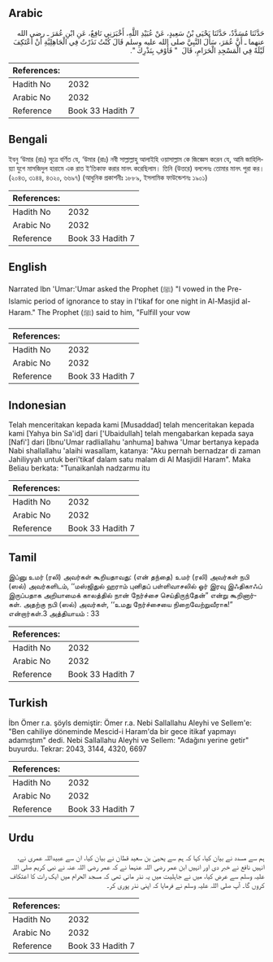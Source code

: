 ## Arabic


<div dir="rtl" lang="ar" style={{fontSize:'larger',backgroundColor:'#f8f9fa',padding:20}}>
حَدَّثَنَا مُسَدَّدٌ، حَدَّثَنَا يَحْيَى بْنُ سَعِيدٍ، عَنْ عُبَيْدِ اللَّهِ، أَخْبَرَنِي نَافِعٌ، عَنِ ابْنِ عُمَرَ ـ رضى الله عنهما ـ أَنَّ عُمَرَ، سَأَلَ النَّبِيَّ صلى الله عليه وسلم قَالَ كُنْتُ نَذَرْتُ فِي الْجَاهِلِيَّةِ أَنْ أَعْتَكِفَ لَيْلَةً فِي الْمَسْجِدِ الْحَرَامِ، قَالَ ‏ "‏ فَأَوْفِ بِنَذْرِكَ ‏"‏‏.‏
</div>
<div style={{backgroundColor:'#f8f9fa',padding:20, marginBottom: 10}}><table> <thead> <tr> <th>References:</th> <th></th> </tr> </thead> <tbody><tr><td>Hadith No</td><td>2032</td></tr><tr><td>Arabic No</td><td>2032</td></tr><tr><td>Reference</td><td>Book 33 Hadith 7</td></tr></tbody></table></div>

## Bengali


<div dir="ltr" lang="bn" style={{fontSize:'larger',backgroundColor:'#f8f9fa',padding:20}}>
ইবনু ‘উমার (রাঃ) সূত্রে বর্ণিত যে, ‘উমার (রাঃ) নবী সাল্লাল্লাহু আলাইহি ওয়াসাল্লাম কে জিজ্ঞেস করেন যে, আমি জাহিলিয়্যা যুগে মাসজিদুল হারামে এক রাত ই‘তিকাফ করার মানৎ করেছিলাম। তিনি (উত্তরে) বললেনঃ তোমার মানৎ পুরা কর। (২০৪৩, ৩১৪৪, ৪৩২০, ৬৬৯৭) (আধুনিক প্রকাশনীঃ ১৮৮৯, ইসলামিক ফাউন্ডেশনঃ ১৯০১)
</div>
<div style={{backgroundColor:'#f8f9fa',padding:20, marginBottom: 10}}><table> <thead> <tr> <th>References:</th> <th></th> </tr> </thead> <tbody><tr><td>Hadith No</td><td>2032</td></tr><tr><td>Arabic No</td><td>2032</td></tr><tr><td>Reference</td><td>Book 33 Hadith 7</td></tr></tbody></table></div>

## English


<div dir="ltr" lang="en" style={{fontSize:'larger',backgroundColor:'#f8f9fa',padding:20}}>
Narrated Ibn 'Umar:'Umar asked the Prophet (ﷺ) "I vowed in the Pre-Islamic period of ignorance to stay in I'tikaf for one night in Al-Masjid al-Haram." The Prophet (ﷺ) said to him, "Fulfill your vow
</div>
<div style={{backgroundColor:'#f8f9fa',padding:20, marginBottom: 10}}><table> <thead> <tr> <th>References:</th> <th></th> </tr> </thead> <tbody><tr><td>Hadith No</td><td>2032</td></tr><tr><td>Arabic No</td><td>2032</td></tr><tr><td>Reference</td><td>Book 33 Hadith 7</td></tr></tbody></table></div>

## Indonesian


<div dir="ltr" lang="id" style={{fontSize:'larger',backgroundColor:'#f8f9fa',padding:20}}>
Telah menceritakan kepada kami [Musaddad] telah menceritakan kepada kami [Yahya bin Sa'id] dari ['Ubaidullah] telah mengabarkan kepada saya [Nafi'] dari [Ibnu'Umar radliallahu 'anhuma] bahwa 'Umar bertanya kepada Nabi shallallahu 'alaihi wasallam, katanya: "Aku pernah bernadzar di zaman Jahiliyyah untuk beri'tikaf dalam satu malam di Al Masjidil Haram". Maka Beliau berkata: "Tunaikanlah nadzarmu itu
</div>
<div style={{backgroundColor:'#f8f9fa',padding:20, marginBottom: 10}}><table> <thead> <tr> <th>References:</th> <th></th> </tr> </thead> <tbody><tr><td>Hadith No</td><td>2032</td></tr><tr><td>Arabic No</td><td>2032</td></tr><tr><td>Reference</td><td>Book 33 Hadith 7</td></tr></tbody></table></div>

## Tamil


<div dir="ltr" lang="ta" style={{fontSize:'larger',backgroundColor:'#f8f9fa',padding:20}}>
இப்னு உமர் (ரலி) அவர்கள் கூறியதாவது: (என் தந்தை) உமர் (ரலி) அவர்கள் நபி (ஸல்) அவர்களிடம், ‘‘மஸ்ஜிதுல் ஹராம் புனிதப் பள்ளிவாசலில் ஓர் இரவு இஃதிகாஃப் இருப்பதாக அறியாமைக் காலத்தில் நான் நேர்ச்சை செய்திருந்தேன்” என்று கூறினார்கள். அதற்கு நபி (ஸல்) அவர்கள், ‘‘உமது நேர்ச்சையை நிறைவேற்றுவீராக!” என்றார்கள்.3 அத்தியாயம் : 33
</div>
<div style={{backgroundColor:'#f8f9fa',padding:20, marginBottom: 10}}><table> <thead> <tr> <th>References:</th> <th></th> </tr> </thead> <tbody><tr><td>Hadith No</td><td>2032</td></tr><tr><td>Arabic No</td><td>2032</td></tr><tr><td>Reference</td><td>Book 33 Hadith 7</td></tr></tbody></table></div>

## Turkish


<div dir="ltr" lang="tr" style={{fontSize:'larger',backgroundColor:'#f8f9fa',padding:20}}>
İbn Ömer r.a. şöyls demiştir: Ömer r.a. Nebi Sallallahu Aleyhi ve Sellem'e: "Ben cahiliye döneminde Mescid-i Haram'da bir gece itikaf yapmayı adamıştım" dedi. Nebi Sallallahu Aleyhi ve Sellem: "Adağını yerine getir" buyurdu. Tekrar: 2043, 3144, 4320, 6697
</div>
<div style={{backgroundColor:'#f8f9fa',padding:20, marginBottom: 10}}><table> <thead> <tr> <th>References:</th> <th></th> </tr> </thead> <tbody><tr><td>Hadith No</td><td>2032</td></tr><tr><td>Arabic No</td><td>2032</td></tr><tr><td>Reference</td><td>Book 33 Hadith 7</td></tr></tbody></table></div>

## Urdu


<div dir="rtl" lang="ur" style={{fontSize:'larger',backgroundColor:'#f8f9fa',padding:20}}>
ہم سے مسدد نے بیان کیا، کہا کہ ہم سے یحییٰ بن سعید قطان نے بیان کیا، ان سے عبیداللہ عمری نے، انہیں نافع نے خبر دی اور انہیں ابن عمر رضی اللہ عنہما نے کہ عمر رضی اللہ عنہ نے نبی کریم صلی اللہ علیہ وسلم سے عرض کیا، میں نے جاہلیت میں یہ نذر مانی تھی کہ مسجد الحرام میں ایک رات کا اعتکاف کروں گا۔ آپ صلی اللہ علیہ وسلم نے فرمایا کہ اپنی نذر پوری کر۔
</div>
<div style={{backgroundColor:'#f8f9fa',padding:20, marginBottom: 10}}><table> <thead> <tr> <th>References:</th> <th></th> </tr> </thead> <tbody><tr><td>Hadith No</td><td>2032</td></tr><tr><td>Arabic No</td><td>2032</td></tr><tr><td>Reference</td><td>Book 33 Hadith 7</td></tr></tbody></table></div>